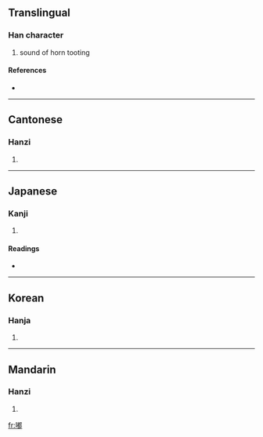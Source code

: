 ==Translingual==

===Han character===
{{Han char|rn=30|rad=口|as=12|sn=15|four=6702<sub>7</sub>|canj=口十日中 (RJAL)}}

# sound of horn tooting

====References====
* {{Han ref|kx=0209.151|dkj=04328|hdz=10664.130|uh=561F|ud=22047|bh=B9CA|bd=47562}}

----

==Cantonese==

===Hanzi===
{{yue-hanzi|jyut=|y=dou1}}

# {{defn|Cantonese}}

----

==Japanese==

===Kanji===
{{ja-kanji|grade=|rs=口12}}

# {{defn|Japanese}}

====Readings====
* {{ja-readings|on=[[と]] (to), [[ず]] (zu)|kun=}}

----

==Korean==

===Hanja===
{{ko-hanja|hangeul=도|rv=do|mr=to}}

# {{defn|Korean}}

----

==Mandarin==

===Hanzi===
{{cmn-hanzi|pin=[[dū]] ([[du1]])|wg=tu<sup>1</sup>}}

# {{defn|Mandarin}}

[[fr:嘟]]